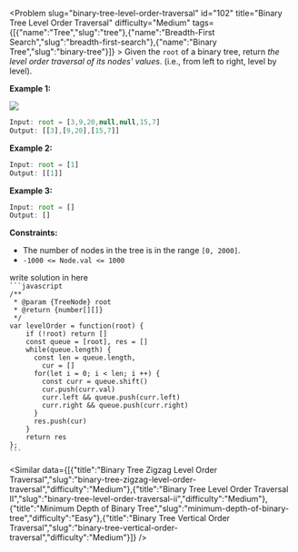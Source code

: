 
<Problem slug="binary-tree-level-order-traversal" id="102" title="Binary Tree Level Order Traversal" difficulty="Medium" tags={[{"name":"Tree","slug":"tree"},{"name":"Breadth-First Search","slug":"breadth-first-search"},{"name":"Binary Tree","slug":"binary-tree"}]} >
    Given the `root` of a binary tree, return _the level order traversal of its nodes' values_. (i.e., from left to right, level by level).

**Example 1:**

![](https://assets.leetcode.com/uploads/2021/02/19/tree1.jpg)
```javascript 
Input: root = [3,9,20,null,null,15,7]
Output: [[3],[9,20],[15,7]]

```

**Example 2:**

```javascript 
Input: root = [1]
Output: [[1]]

```

**Example 3:**

```javascript 
Input: root = []
Output: []

```

**Constraints:**

*   The number of nodes in the tree is in the range `[0, 2000]`.
*   `-1000 <= Node.val <= 1000`
</Problem >

<Solution>
write solution in here
</Solution>

<Code>
```javascript
/**
 * @param {TreeNode} root
 * @return {number[][]}
 */
var levelOrder = function(root) {
    if (!root) return []
    const queue = [root], res = []
    while(queue.length) {
      const len = queue.length,
        cur = []
      for(let i = 0; i < len; i ++) {
        const curr = queue.shift()
        cur.push(curr.val)
        curr.left && queue.push(curr.left)
        curr.right && queue.push(curr.right)
      }
      res.push(cur)
    }
    return res
};
```
</Code>

<Similar data={[{"title":"Binary Tree Zigzag Level Order Traversal","slug":"binary-tree-zigzag-level-order-traversal","difficulty":"Medium"},{"title":"Binary Tree Level Order Traversal II","slug":"binary-tree-level-order-traversal-ii","difficulty":"Medium"},{"title":"Minimum Depth of Binary Tree","slug":"minimum-depth-of-binary-tree","difficulty":"Easy"},{"title":"Binary Tree Vertical Order Traversal","slug":"binary-tree-vertical-order-traversal","difficulty":"Medium"}]} />
